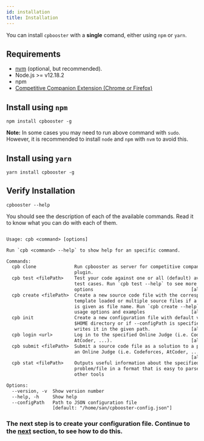 ```yaml
---
id: installation
title: Installation
---
```


You can install `cpbooster` with a **single** comand, either using `npm` or `yarn`.

## Requirements

- [nvm](https://github.com/nvm-sh/nvm) (optional, but recommended).
- Node.js >= v12.18.2
- npm
- [Competitive Companion Extension (Chrome or Firefox)](https://github.com/jmerle/competitive-companion)

## Install using `npm`

```shell
npm install cpbooster -g
```

**Note:** In some cases you may need to run above command with `sudo`. However, it is recommended to
install `node` and `npm` with `nvm` to avoid this.

## Install using `yarn`

```shell
yarn install cpbooster -g
```

## Verify Installation

```shell
cpbooster --help
```

You should see the description of each of the available commands. Read it to know what you can do with each of them.

```txt

Usage: cpb <command> [options]

Run `cpb <command> --help` to show help for an specific command.

Commands:
  cpb clone              Run cpbooster as server for competitive companion
                         plugin.
  cpb test <filePath>    Test your code against one or all (default) available
                         test cases. Run `cpb test --help` to see more usage
                         options                                    [aliases: t]
  cpb create <filePath>  Create a new source code file with the corresponding
                         template loaded or multiple source files if a sequence
                         is given as file name. Run `cpb create --help` to see
                         usage options and examples                 [aliases: c]
  cpb init               Create a new configuration file with default values in
                         $HOME directory or if --configPath is specified, it
                         writes it in the given path.               [aliases: i]
  cpb login <url>        Log in to the specified Online Judge (i.e. Codeforces,
                         AtCoder, ...).                             [aliases: l]
  cpb submit <filePath>  Submit a source code file as a solution to a problem in
                         an Online Judge (i.e. Codeforces, AtCoder, ...).
                                                                    [aliases: s]
  cpb stat <filePath>    Outputs useful information about the specified
                         problem/file in a format that is easy to parse from
                         other tools

Options:
  --version, -v  Show version number                                   [boolean]
  --help, -h     Show help                                             [boolean]
  --configPath   Path to JSON configuration file
                 [default: "/home/san/cpbooster-config.json"]           [string]
```

### The next step is to create your configuration file. Continue to the [next](/docs/configuration) section, to see how to do this.

